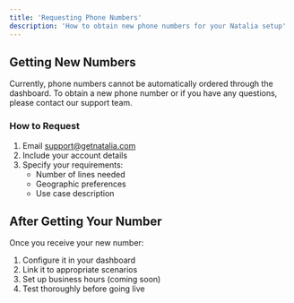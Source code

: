 ```yaml
---
title: 'Requesting Phone Numbers'
description: 'How to obtain new phone numbers for your Natalia setup'
---
```


## Getting New Numbers

Currently, phone numbers cannot be automatically ordered through the dashboard. To obtain a new phone number or if you have any questions, please contact our support team.

### How to Request

1. Email support@getnatalia.com
2. Include your account details
3. Specify your requirements:
   - Number of lines needed
   - Geographic preferences
   - Use case description

## After Getting Your Number

Once you receive your new number:
1. Configure it in your dashboard
2. Link it to appropriate scenarios
3. Set up business hours (coming soon)
4. Test thoroughly before going live